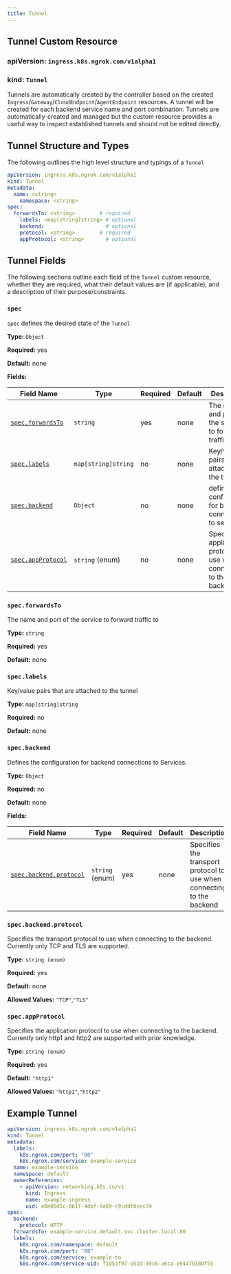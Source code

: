 ```yaml
---
title: Tunnel
---
```


## Tunnel Custom Resource

### **apiVersion:** `ingress.k8s.ngrok.com/v1alpha1`

### **kind:** `Tunnel`

Tunnels are automatically created by the controller based on the created `Ingress`/`Gateway`/`CloudEndpoint`/`AgentEndpoint` resources.
A tunnel will be created for each backend service name and port combination.
Tunnels are automatically-created and managed but the custom resource provides a useful way to inspect established tunnels and should not be edited directly.

## Tunnel Structure and Types

The following outlines the high level structure and typings of a `Tunnel`

```yaml
apiVersion: ingress.k8s.ngrok.com/v1alpha1
kind: Tunnel
metadata:
  name: <string>
	namespace: <string>
spec:
  forwardsTo: <string>        # required
	labels: <map[string]string> # optional
	backend:                    # optional
    protocol: <string>        # required
	appProtocol: <string>       # optional
```

## Tunnel Fields

The following sections outline each field of the `Tunnel` custom resource, whether they are required, what their default values are (if applicable), and a description of their purpose/constraints.

### `spec`

`spec` defines the desired state of the `Tunnel`

**Type:** `Object`

**Required:** yes

**Default:** none

**Fields:**

| Field Name                             | Type                | Required | Default | Description                                                              |
| -------------------------------------- | ------------------- | -------- | ------- | ------------------------------------------------------------------------ |
| [`spec.forwardsTo`](#specforwardsto)   | `string`            | yes      | none    | The name and port of the service to forward traffic to                   |
| [`spec.labels`](#speclabels)           | `map[string]string` | no       | none    | Key/value pairs that are attached to the tunnel                          |
| [`spec.backend`](#specbackend)         | `Object`            | no       | none    | defines the configuration for backend connections to services            |
| [`spec.appProtocol`](#specappprotocol) | `string` (enum)     | no       | none    | Specifies the application protocol to use when connecting to the backend |

### `spec.forwardsTo`

The name and port of the service to forward traffic to

**Type:** `string`

**Required:** yes

**Default:** none

### `spec.labels`

Key/value pairs that are attached to the tunnel

**Type:** `map[string]string`

**Required:** no

**Default:** none

### `spec.backend`

Defines the configuration for backend connections to Services.

**Type:** `Object`

**Required:** no

**Default:** none

**Fields:**

| Field Name                              | Type            | Required | Default | Description                                                            |
| --------------------------------------- | --------------- | -------- | ------- | ---------------------------------------------------------------------- |
| [`spec.backend.protocol`](#specbackend) | `string` (enum) | yes      | none    | Specifies the transport protocol to use when connecting to the backend |

### `spec.backend.protocol`

Specifies the transport protocol to use when connecting to the backend. Currently only TCP and TLS are supported.

**Type:** `string (enum)`

**Required:** yes

**Default:** none

**Allowed Values:** `"TCP"`,`"TLS"`

### `spec.appProtocol`

Specifies the application protocol to use when connecting to the backend. Currently only http1 and http2 are supported with prior knowledge.

**Type:** `string (enum)`

**Required:** yes

**Default:** `"http1"`

**Allowed Values:** `"http1"`,`"http2"`

## Example Tunnel

```yaml
apiVersion: ingress.k8s.ngrok.com/v1alpha1
kind: Tunnel
metadata:
  labels:
    k8s.ngrok.com/port: "80"
    k8s.ngrok.com/service: example-service
  name: example-service
  namespace: default
  ownerReferences:
    - apiVersion: networking.k8s.io/v1
      kind: Ingress
      name: example-ingress
      uid: a8e06d5c-861f-4dbf-9a69-c9cddf6cec74
spec:
  backend:
    protocol: HTTP
  forwardsTo: example-service.default.svc.cluster.local:80
  labels:
    k8s.ngrok.com/namespace: default
    k8s.ngrok.com/port: "80"
    k8s.ngrok.com/service: example-to
    k8s.ngrok.com/service-uid: f1d53f97-e51d-49c6-a6ca-e94479180f55
```
